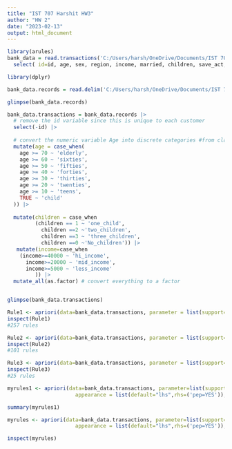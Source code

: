 ---
title: "IST 707 Harshit HW3"
author: "HW 2"
date: "2023-02-13"
output: html_document
---

```{r}
library(arules)
bank_data = read.transactions('C:/Users/harsh/OneDrive/Documents/IST 707  AML/Lecture3/bank-data.csv' , format = 'basket', sep = ',' )|>
  select( id=id, age, sex, region, income, married, children, save_act, current_act, mortgage,pep)
```
```{r}
library(dplyr)

bank_data.records = read.delim('C:/Users/harsh/OneDrive/Documents/IST 707  AML/Lecture3/bank-data.csv',header=TRUE, sep=",") |> select( id=id, age, sex, region,income,married,children,save_act,current_act,mortgage,pep)

glimpse(bank_data.records)

bank_data.transactions = bank_data.records |> 
  # remove the id variable since this is unique to each customer
  select(-id) |> 
  
  # convert the numeric variable Age into discrete categories #from class code
  mutate(age = case_when(
    age >= 70 ~ 'elderly',
    age >= 60 ~ 'sixties',
    age >= 50 ~ 'fifties',
    age >= 40 ~ 'forties',
    age >= 30 ~ 'thirties',
    age >= 20 ~ 'twenties',
    age >= 10 ~ 'teens',
    TRUE ~ 'child'
  )) |> 
  
  mutate(children = case_when
         (children == 1 ~ 'one_child', 
           children ==2 ~'two_children',
           children ==3 ~ 'three_children',
           children ==0 ~'No_children')) |> 
   mutate(income=case_when
    (income>=40000 ~ 'hi_income',
      income>=20000 ~ 'mid_income',
      income>=5000 ~ 'less_income'
         )) |> 
  mutate_all(as.factor) # convert everything to a factor
```
```{r}

```
```{r}
glimpse(bank_data.transactions)

```
```{r}
Rule1 <- apriori(data=bank_data.transactions, parameter = list(support=0.15, confidence= 0.66))
inspect(Rule1)
#257 rules
```


```{r}
Rule2 <- apriori(data=bank_data.transactions, parameter = list(support=0.25, confidence= 0.5))
inspect(Rule2)
#101 rules
```


```{r}
Rule3 <- apriori(data=bank_data.transactions, parameter = list(support=0.31, confidence= 0.68))
inspect(Rule3)
#25 rules
```


```{r}
myrules1 <- apriori(data=bank_data.transactions, parameter=list(support=0.31,confidence = 0.68),
                      appearance = list(default="lhs",rhs=('pep=YES')),control = list(verbose=F))
```
```{r}

summary(myrules1)
```


```{r}
myrules <- apriori(data=bank_data.transactions, parameter=list(support=0.11,confidence = 0.7),
                      appearance = list(default="lhs",rhs=('pep=YES')),control = list(verbose=F))
```
```{r}
inspect(myrules)
```






